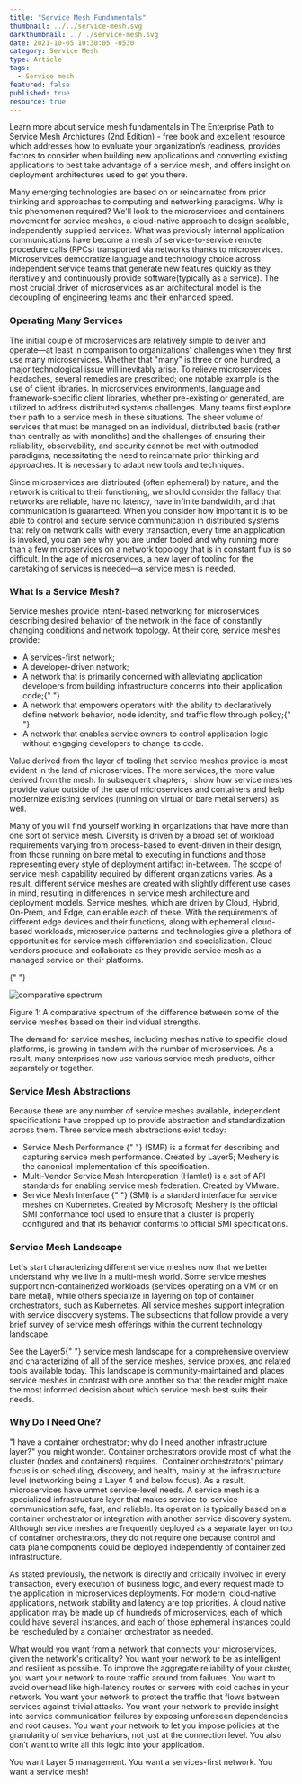```yaml
---
title: "Service Mesh Fundamentals"
thumbnail: ../../service-mesh.svg
darkthumbnail: ../../service-mesh.svg
date: 2021-10-05 10:30:05 -0530
category: Service Mesh
type: Article
tags:
  - Service mesh
featured: false
published: true
resource: true
---
```



<ResourcesWrapper>
  <div className="intro">
Learn more about service mesh fundamentals in <Link className="blog" to="/learn/service-mesh-books/the-enterprise-path-to-service-mesh-architectures-2nd-edition">The Enterprise Path to Service Mesh Archictures (2nd Edition)</Link> -  free book and excellent resource which addresses how to evaluate your organization’s readiness, provides factors to consider when building new applications and converting existing applications to best take advantage of a service mesh, and offers insight on deployment architectures used to get you there.
  </div>

Many emerging technologies are based on or reincarnated from prior thinking and approaches to computing and networking paradigms. Why is this phenomenon required? We'll look to the microservices and containers movement for service meshes, a cloud-native approach to design scalable, independently supplied services. What was previously internal application communications have become a mesh of service-to-service remote procedure calls (RPCs) transported via networks thanks to microservices. Microservices democratize language and technology choice across independent service teams that generate new features quickly as they iteratively and continuously provide software(typically as a service). The most crucial driver of microservices as an architectural model is the decoupling of engineering teams and their enhanced speed.

<h3>Operating Many Services</h3>

The initial couple of microservices are relatively simple to deliver and operate—at least in comparison to organizations' challenges when they first use many microservices. Whether that "many" is three or one hundred, a major technological issue will inevitably arise. To relieve microservices headaches, several remedies are prescribed; one notable example is the use of client libraries. In microservices environments, language and framework-specific client libraries, whether pre-existing or generated, are utilized to address distributed systems challenges. Many teams first explore their path to a service mesh in these situations. The sheer volume of services that must be managed on an individual, distributed basis (rather than centrally as with monoliths) and the challenges of ensuring their reliability, observability, and security cannot be met with outmoded paradigms, necessitating the need to reincarnate prior thinking and approaches. It is necessary to adapt new tools and techniques.

Since microservices are distributed (often ephemeral) by nature, and the network is critical to their functioning, we should consider the fallacy that networks are reliable, have no latency, have infinite bandwidth, and that communication is guaranteed. When you consider how important it is to be able to control and secure service communication in distributed systems that rely on network calls with every transaction, every time an application is invoked, you can see why you are under tooled and why running more than a few microservices on a network topology that is in constant flux is so difficult. In the age of microservices, a new layer of tooling for the caretaking of services is needed—a service mesh is needed.

<h3>What Is a Service Mesh?</h3>

Service meshes provide intent-based networking for microservices describing desired behavior of the network in the face of constantly changing conditions and network topology. At their core, service meshes provide:

<ul>
  <li>A services-first network;</li>
  <li>A developer-driven network;</li>
  <li>
    A network that is primarily concerned with alleviating application
    developers from building infrastructure concerns into their application
    code;{" "}
  </li>
  <li>
    A network that empowers operators with the ability to declaratively define
    network behavior, node identity, and traffic flow through policy;{" "}
  </li>
  <li>
    A network that enables service owners to control application logic without
    engaging developers to change its code.
  </li>
</ul>

Value derived from the layer of tooling that service meshes provide is most evident in the land of microservices. The more services, the more value derived from the mesh. In subsequent chapters, I show how service meshes provide value outside of the use of microservices and containers and help modernize existing services (running on virtual or bare metal servers) as well.

Many of you will find yourself working in organizations that have more than one sort of service mesh. Diversity is driven by a broad set of workload requirements varying from process-based to event-driven in their design, from those running on bare metal to executing in functions and those representing every style of deployment artifact in-between. The scope of service mesh capability required by different organizations varies. As a result, different service meshes are created with slightly different use cases in mind, resulting in differences in service mesh architecture and deployment models. Service meshes, which are driven by Cloud, Hybrid, On-Prem, and Edge, can enable each of these. With the requirements of different edge devices and their functions, along with ephemeral cloud-based workloads, microservice patterns and technologies give a plethora of opportunities for service mesh differentiation and specialization. Cloud vendors produce and collaborate as they provide service mesh as a managed service on their platforms.

{" "}

<div className="center">
  <img src={Differences} align="center" alt="comparative spectrum" />
  <p>
    Figure 1: A comparative spectrum of the difference between some of the
    service meshes based on their individual strengths.
  </p>
</div>

The demand for service meshes, including meshes native to specific cloud platforms, is growing in tandem with the number of microservices. As a result, many enterprises now use various service mesh products, either separately or together.

<h3>Service Mesh Abstractions</h3>

Because there are any number of service meshes available, independent specifications have cropped up to provide abstraction and standardization across them. Three service mesh abstractions exist today:

<ul>
  <li>
    <Link to="/projects/service-mesh-performance">
      Service Mesh Performance
    </Link>
{" "}
    (SMP) is a format for describing and capturing service mesh performance.
    Created by Layer5; Meshery is the canonical implementation of this
    specification.
  </li>
  <li>
    Multi-Vendor Service Mesh Interoperation (Hamlet) is a set of API standards
    for enabling service mesh federation. Created by VMware.
  </li>
  <li>
    <Link to="/projects/service-mesh-interface-conformance">
      Service Mesh Interface
    </Link>
{" "}
    (SMI) is a standard interface for service meshes on Kubernetes. Created by
    Microsoft; Meshery is the official SMI conformance tool used to ensure that
    a cluster is properly configured and that its behavior conforms to official
    SMI specifications.
  </li>
</ul>

<h3>Service Mesh Landscape</h3>
<p>
  Let's start characterizing different service meshes now that we better
  understand why we live in a multi-mesh world. Some service meshes support
  non-containerized workloads (services operating on a VM or on bare metal),
  while others specialize in layering on top of container orchestrators, such as
  Kubernetes. All service meshes support integration with service discovery
  systems. The subsections that follow provide a very brief survey of service
  mesh offerings within the current technology landscape.
</p>

<div className="fact-left">
  <p>
    See the Layer5{" "}
    <Link to="/service-mesh-landscape">service mesh landscape</Link> for a
    comprehensive overview and characterizing of all of the service meshes,
    service proxies, and related tools available today. This landscape is
    community-maintained and places service meshes in contrast with one another
    so that the reader might make the most informed decision about which service
    mesh best suits their needs.
  </p>
</div>

<h3>Why Do I Need One?</h3>

<p>
  "I have a container orchestrator; why do I need another infrastructure layer?"
  you might wonder. Container orchestrators provide most of what the cluster
  (nodes and containers) requires.  Container orchestrators' primary focus is on
  scheduling, discovery, and health, mainly at the infrastructure level
  (networking being a Layer 4 and below focus). As a result, microservices have
  unmet service-level needs. A service mesh is a specialized infrastructure
  layer that makes service-to-service communication safe, fast, and reliable.
  Its operation is typically based on a container orchestrator or
  integration with another service discovery system. Although service meshes are
  frequently deployed as a separate layer on top of container orchestrators,
  they do not require one because control and data plane components could be
  deployed independently of containerized infrastructure.
</p>

<p>
  As stated previously, the network is directly and critically involved in every
  transaction, every execution of business logic, and every request made to the
  application in microservices deployments. For modern, cloud-native
  applications, network stability and latency are top priorities. A cloud native
  application may be made up of hundreds of microservices, each of which could
  have several instances, and each of those ephemeral instances could be
  rescheduled by a container orchestrator as needed.
</p>

<p>
  What would you want from a network that connects your microservices, given the
  network's criticality? You want your network to be as intelligent and
  resilient as possible. To improve the aggregate reliability of your cluster,
  you want your network to route traffic around from failures. You want to avoid
  overhead like high-latency routes or servers with cold caches in your network.
  You want your network to protect the traffic that flows between services
  against trivial attacks. You want your network to provide insight into service
  communication failures by exposing unforeseen dependencies and root causes.
  You want your network to let you impose policies at the granularity of service
  behaviors, not just at the connection level. You also don’t want to write all
  this logic into your application.
</p>

<p>
  You want Layer 5 management. You want a services-first network. You want a
  service mesh!
</p>

</ResourcesWrapper>
